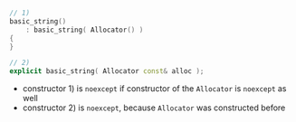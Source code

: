 ```cpp
// 1)
basic_string()
    : basic_string( Allocator() )
{
}

// 2)
explicit basic_string( Allocator const& alloc );
```

- constructor 1) is `noexcept` if constructor of the `Allocator` is `noexcept` as well
- constructor 2) is `noexcept`, because `Allocator` was constructed before
